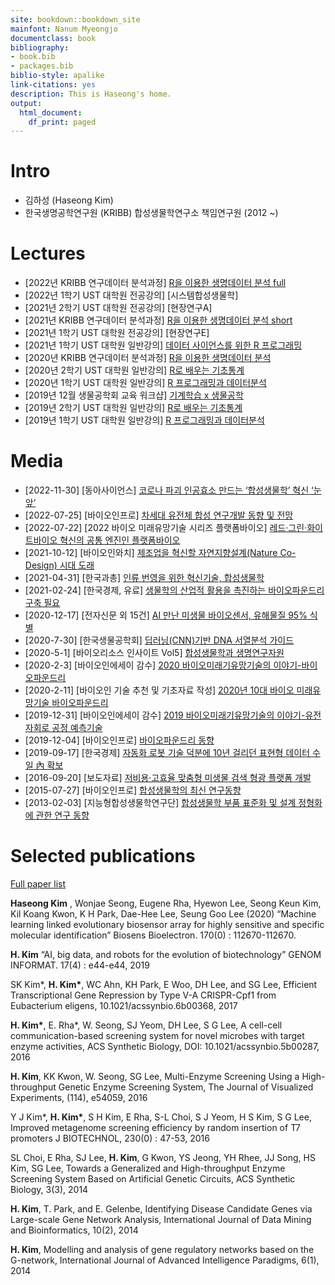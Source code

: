 ```yaml
---
site: bookdown::bookdown_site
mainfont: Nanum Myeongjo
documentclass: book
bibliography:
- book.bib
- packages.bib
biblio-style: apalike
link-citations: yes
description: This is Haseong's home.
output:
  html_document:
    df_print: paged
---
```


# Intro

-   김하성 (Haseong Kim)
-   한국생명공학연구원 (KRIBB) 합성생물학연구소 책임연구원 (2012 \~) <!-- * 과학기술연합대학원대학교 (UST) 생명공학과 부교수 (2021 ~)  --> <!-- * 한국과학기술원 (KAIST) 바이오및뇌공학과 겸직교수 (2022 ~)  --> <!-- * 외교부 과학기술외교자문위원 (2022 ~)  --> <!-- * 과학기술정보통신부 장관표창 (2021)   -->

# Lectures

-   \[2022년 KRIBB 연구데이터 분석과정\] [R을 이용한 생명데이터 분석 full](https://greendaygh.github.io/kribbr2022/)
-   \[2022년 1학기 UST 대학원 전공강의\] \[시스템합성생물학\]
-   \[2021년 2학기 UST 대학원 전공강의\] \[현장연구A\] <!-- (https://greendaygh.github.io/fieldresearch2021-2/) -->
-   \[2021년 KRIBB 연구데이터 분석과정\] [R을 이용한 생명데이터 분석 short](https://greendaygh.github.io/kribbr2021/)
-   \[2021년 1학기 UST 대학원 전공강의\] \[현장연구E\] <!-- (https://greendaygh.github.io/researchE2021/) -->
-   \[2021년 1학기 UST 대학원 일반강의\] [데이터 사이언스를 위한 R 프로그래밍](https://greendaygh.github.io/Rprog2021/)
-   \[2020년 KRIBB 연구데이터 분석과정\] [R을 이용한 생명데이터 분석](https://greendaygh.github.io/KRIBBR2020/)
-   \[2020년 2학기 UST 대학원 일반강의\] [R로 배우는 기초통계](https://greendaygh.github.io/Rstat2020/)
-   \[2020년 1학기 UST 대학원 일반강의\] [R 프로그래밍과 데이터분석](https://greendaygh.github.io/Rprog2020/)
-   \[2019년 12월 생물공학회 교육 워크샵\] [기계학습 x 생물공학](https://github.com/greendaygh/bioengml)
-   \[2019년 2학기 UST 대학원 일반강의\] [R로 배우는 기초통계](https://greendaygh.github.io/Rstat2019/)
-   \[2019년 1학기 UST 대학원 일반강의\] [R 프로그래밍과 데이터분석](https://greendaygh.github.io/Rprog2019/)

# Media

-   \[2022-11-30\] \[동아사이언스\] [코로나 파괴 인공효소 만드는 '합성생물학' 혁신 '눈앞'](https://www.dongascience.com/news.php?idx=57241)
-   \[2022-07-25\] \[바이오인프로\] [차세대 유전체 합성 연구개발 동향 및 전망](https://www.bioin.or.kr/board.do?num=317494&cmd=view&bid=report)
-   \[2022-07-22\] \[2022 바이오 미래유망기술 시리즈 플랫폼바이오\] [레드·그린·화이트바이오 혁신의 공통 엔진인 플랫폼바이오](https://youtu.be/HQwqaGc4Zg4)
-   \[2021-10-12\] \[바이오인와치\] [제조업을 혁신할 자연지향설계(Nature Co-Design) 시대 도래](https://www.bioin.or.kr/board.do?num=311389&cmd=view&bid=issue)
-   \[2021-04-31\] \[한국과총\] [인류 번영을 위한 혁신기술, 합성생물학](http://ebook.kofst.or.kr/book/202104/#page=71)
-   \[2021-02-24\] \[한국경제, 유료\] [생물학의 산업적 활용을 촉진하는 바이오파운드리 구축 필요](https://www.hankyung.com/it/article/202102096254i)
-   \[2020-12-17\] \[전자신문 외 15건\] [AI 만난 미생물 바이오센서, 유해물질 95% 식별](https://www.fnnews.com/news/202012161243526206)
-   \[2020-7-30\] \[한국생물공학회\] [딥러닝(CNN)기반 DNA 서열분석 가이드](http://www.btnews.or.kr/bbs/board.php?bo_table=bt_news&wr_id=342)
-   \[2020-5-1\] \[바이오리소스 인사이트 Vol5\] [합성생물학과 생명연구자원](https://www.kobis.re.kr/go_document?page_name=publication_bio_insight)
-   \[2020-2-3\] \[바이오인에세이 감수\] [2020 바이오미래기유망기술의 이야기-바이오파운드리](https://www.bioin.or.kr/board.do?num=304334&cmd=view&bid=essay)
-   \[2020-2-11\] \[바이오인 기술 추천 및 기초자료 작성\] [2020년 10대 바이오 미래유망기술 바이오파운드리](https://www.bioin.or.kr/board.do?num=293995&cmd=view&bid=essay&cPage=1&cate1=all&cate2=all2)
-   \[2019-12-31\] \[바이오인에세이 감수\] [2019 바이오미래기유망기술의 이야기-유전자회로 공정 예측기술](https://www.bioin.or.kr/board.do?num=292912&cmd=view&bid=essay)
-   \[2019-12-04\] \[바이오인프로\] [바이오파운드리 동향](https://www.bioin.or.kr/board.do?num=292266&cmd=view&bid=report&cPage=1&cate1=all&cate2=all2)
-   \[2019-09-17\] \[한국경제\] [자동화 로봇 기술 덕분에 10년 걸리던 표현형 데이터 수일 內 확보](https://www.hankyung.com/it/article/2019091732761)
-   \[2016-09-20\] \[보도자료\] [저비용·고효율 맞춤형 미생물 검색 형광 플랫폼 개발](https://www.bioin.or.kr/board.do?num=263870&cmd=view&bid=research)
-   \[2015-07-27\] \[바이오인프로\] [합성생물학의 최신 연구동향](https://www.bioin.or.kr/board.do?num=253760&cmd=view&bid=report)
-   \[2013-02-03\] \[지능형합성생물학연구단\] [합성생물학 부품 표준화 및 설계 정형화에 관한 연구 동향](http://www.syntheticbiology.or.kr/board.php?db=sub0302&no=44&c=view&page=8)

# Selected publications

[Full paper list](https://oak.kribb.re.kr/researcher-profile?ep=137&type=all&sort_by=dc.date.issued_dt&order=DESC)

**Haseong Kim** , Wonjae Seong, Eugene Rha, Hyewon Lee, Seong Keun Kim, Kil Koang Kwon, K H Park, Dae-Hee Lee, Seung Goo Lee (2020) "Machine learning linked evolutionary biosensor array for highly sensitive and specific molecular identification" Biosens Bioelectron. 170(0) : 112670-112670.

**H. Kim** "AI, big data, and robots for the evolution of biotechnology" GENOM INFORMAT. 17(4) : e44-e44, 2019

SK Kim\*, **H. Kim\***, WC Ahn, KH Park, E Woo, DH Lee, and SG Lee, Efficient Transcriptional Gene Repression by Type V-A CRISPR-Cpf1 from Eubacterium eligens, 10.1021/acssynbio.6b00368, 2017

**H. Kim\***, E. Rha\*, W. Seong, SJ Yeom, DH Lee, S G Lee, A cell-cell communication-based screening system for novel microbes with target enzyme activities, ACS Synthetic Biology, DOI: 10.1021/acssynbio.5b00287, 2016

**H. Kim**, KK Kwon, W. Seong, SG Lee, Multi-Enzyme Screening Using a High-throughput Genetic Enzyme Screening System, The Journal of Visualized Experiments, (114), e54059, 2016

Y J Kim\*, **H. Kim\***, S H Kim, E Rha, S-L Choi, S J Yeom, H S Kim, S G Lee, Improved metagenome screening efficiency by random insertion of T7 promoters J BIOTECHNOL, 230(0) : 47-53, 2016

SL Choi, E Rha, SJ Lee, **H. Kim**, G Kwon, YS Jeong, YH Rhee, JJ Song, HS Kim, SG Lee, Towards a Generalized and High-throughput Enzyme Screening System Based on Artificial Genetic Circuits, ACS Synthetic Biology, 3(3), 2014

**H. Kim**, T. Park, and E. Gelenbe, Identifying Disease Candidate Genes via Large-scale Gene Network Analysis, International Journal of Data Mining and Bioinformatics, 10(2), 2014

**H. Kim**, Modelling and analysis of gene regulatory networks based on the G-network, International Journal of Advanced Intelligence Paradigms, 6(1), 2014

